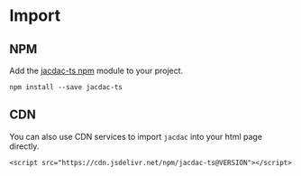 # Import

## NPM

Add the [jacdac-ts npm](https://www.npmjs.com/package/jacdac-ts) module to your project.

```
npm install --save jacdac-ts
```


## CDN

You can also use CDN services to import ``jacdac`` into your html page directly.

```
<script src="https://cdn.jsdelivr.net/npm/jacdac-ts@VERSION"></script>
```
